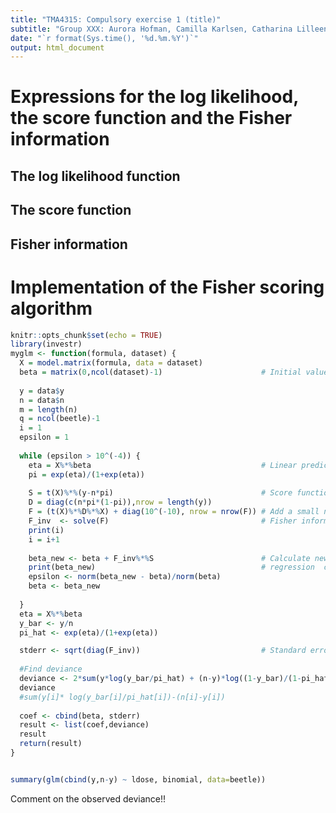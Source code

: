 ```yaml
---
title: "TMA4315: Compulsory exercise 1 (title)" 
subtitle: "Group XXX: Aurora Hofman, Camilla Karlsen, Catharina Lilleengen" 
date: "`r format(Sys.time(), '%d.%m.%Y')`"
output: html_document
---
```

# Expressions for the log likelihood, the score function and the Fisher information 

## The log likelihood function

## The score function

## Fisher information

# Implementation of the Fisher scoring algorithm

```r
knitr::opts_chunk$set(echo = TRUE)
library(investr)
myglm <- function(formula, dataset) {
  X = model.matrix(formula, data = dataset)
  beta = matrix(0,ncol(dataset)-1)                      # Initial values
  
  y = data$y
  n = data$n
  m = length(n)
  q = ncol(beetle)-1
  i = 1
  epsilon = 1
  
  while (epsilon > 10^(-4)) {
    eta = X%*%beta                                      # Linear predictor
    pi = exp(eta)/(1+exp(eta))
    
    S = t(X)%*%(y-n*pi)                                 # Score function
    D = diag(c(n*pi*(1-pi)),nrow = length(y)) 
    F = (t(X)%*%D%*%X) + diag(10^(-10), nrow = nrow(F)) # Add a small number to the diagonal of the
    F_inv  <- solve(F)                                  # Fisher information matrix to be able to                                                            invert the matrix
    print(i)
    i = i+1
    
    beta_new <- beta + F_inv%*%S                        # Calculate new estimates for the 
    print(beta_new)                                     # regression  coefficients 
    epsilon <- norm(beta_new - beta)/norm(beta)
    beta <- beta_new
    
  }
  eta = X%*%beta
  y_bar <- y/n
  pi_hat <- exp(eta)/(1+exp(eta))

  stderr <- sqrt(diag(F_inv))                           # Standard error for regression                                                                      coefficients
  
  #Find deviance
  deviance <- 2*sum(y*log(y_bar/pi_hat) + (n-y)*log((1-y_bar)/(1-pi_hat)))
  deviance  
  #sum(y[i]* log(y_bar[i]/pi_hat[i])-(n[i]-y[i]) 
  
  coef <- cbind(beta, stderr)
  result <- list(coef,deviance)
  result
  return(result)
}


summary(glm(cbind(y,n-y) ~ ldose, binomial, data=beetle))


```
Comment on the observed deviance!!
